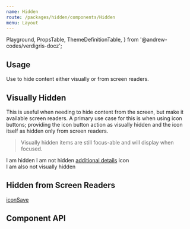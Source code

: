 ```yaml
---
name: Hidden
route: /packages/hidden/components/Hidden
menu: Layout
---
```


  Playground,
  PropsTable,
  ThemeDefinitionTable,
} from '@andrew-codes/verdigris-docz';

## Usage

Use to hide content either visually or from screen readers.

## Visually Hidden

This is useful when needing to hide content from the screen, but make it available screen readers. A primary use case for this is when using icon buttons; providing the icon button action as visually hidden and the icon itself as hidden only from screen readers.

> Visually hidden items are still focus-able and will display when focused.

<Playground data-test="visually-hidden">
  <SpacedGroup>
    <Hidden>I am hidden</Hidden>
    <span>I am not hidden</span>
    <span>
      <Hidden>
        <a href="">additional details</a>
      </Hidden>
      icon
    </span>
    <div>I am also not visually hidden</div>
  </SpacedGroup>
</Playground>

## Hidden from Screen Readers

<Playground data-test="hidden-from-screenreaders">
  <SpacedGroup>
    <a href="">
      <Hidden fromScreenReader>icon</Hidden>Save
    </a>
  </SpacedGroup>
</Playground>

## Component API

<PropsTable of={Hidden} />
